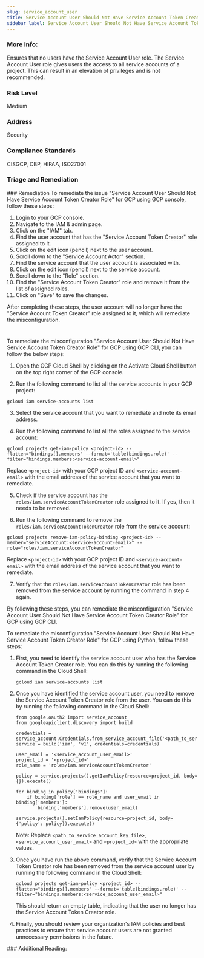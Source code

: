 ```yaml
---
slug: service_account_user
title: Service Account User Should Not Have Service Account Token Creator Role
sidebar_label: Service Account User Should Not Have Service Account Token Creator Role
---
```


### More Info:

Ensures that no users have the Service Account User role. The Service Account User role gives users the access to all service accounts of a project. This can result in an elevation of privileges and is not recommended.

### Risk Level

Medium

### Address

Security

### Compliance Standards

CISGCP, CBP, HIPAA, ISO27001


### Triage and Remediation
<Tabs>
<Tab title='Remediation'>
### Remediation

<AccordionGroup>
<Accordion title='Using Console' defaultOpen='true'>
To remediate the issue "Service Account User Should Not Have Service Account Token Creator Role" for GCP using GCP console, follow these steps:

1. Login to your GCP console.
2. Navigate to the IAM & admin page.
3. Click on the "IAM" tab.
4. Find the user account that has the "Service Account Token Creator" role assigned to it.
5. Click on the edit icon (pencil) next to the user account.
6. Scroll down to the "Service Account Actor" section.
7. Find the service account that the user account is associated with.
8. Click on the edit icon (pencil) next to the service account.
9. Scroll down to the "Role" section.
10. Find the "Service Account Token Creator" role and remove it from the list of assigned roles.
11. Click on "Save" to save the changes.

After completing these steps, the user account will no longer have the "Service Account Token Creator" role assigned to it, which will remediate the misconfiguration.

#
</Accordion>

<Accordion title='Using CLI'>
To remediate the misconfiguration "Service Account User Should Not Have Service Account Token Creator Role" for GCP using GCP CLI, you can follow the below steps:

1. Open the GCP Cloud Shell by clicking on the Activate Cloud Shell button on the top right corner of the GCP console.

2. Run the following command to list all the service accounts in your GCP project:

```
gcloud iam service-accounts list
```

3. Select the service account that you want to remediate and note its email address.

4. Run the following command to list all the roles assigned to the service account:

```
gcloud projects get-iam-policy <project-id> --flatten="bindings[].members" --format='table(bindings.role)' --filter="bindings.members:<service-account-email>"
```

Replace `<project-id>` with your GCP project ID and `<service-account-email>` with the email address of the service account that you want to remediate.

5. Check if the service account has the `roles/iam.serviceAccountTokenCreator` role assigned to it. If yes, then it needs to be removed.

6. Run the following command to remove the `roles/iam.serviceAccountTokenCreator` role from the service account:

```
gcloud projects remove-iam-policy-binding <project-id> --member="serviceAccount:<service-account-email>" --role="roles/iam.serviceAccountTokenCreator"
```

Replace `<project-id>` with your GCP project ID and `<service-account-email>` with the email address of the service account that you want to remediate.

7. Verify that the `roles/iam.serviceAccountTokenCreator` role has been removed from the service account by running the command in step 4 again.

By following these steps, you can remediate the misconfiguration "Service Account User Should Not Have Service Account Token Creator Role" for GCP using GCP CLI.
</Accordion>

<Accordion title='Using Python'>
To remediate the misconfiguration "Service Account User Should Not Have Service Account Token Creator Role" for GCP using Python, follow these steps:

1. First, you need to identify the service account user who has the Service Account Token Creator role. You can do this by running the following command in the Cloud Shell:

   ```
   gcloud iam service-accounts list
   ```

2. Once you have identified the service account user, you need to remove the Service Account Token Creator role from the user. You can do this by running the following command in the Cloud Shell:

   ```
   from google.oauth2 import service_account
   from googleapiclient.discovery import build

   credentials = service_account.Credentials.from_service_account_file('<path_to_service_account_key_file>')
   service = build('iam', 'v1', credentials=credentials)

   user_email = '<service_account_user_email>'
   project_id = '<project_id>'
   role_name = 'roles/iam.serviceAccountTokenCreator'

   policy = service.projects().getIamPolicy(resource=project_id, body={}).execute()

   for binding in policy['bindings']:
       if binding['role'] == role_name and user_email in binding['members']:
           binding['members'].remove(user_email)

   service.projects().setIamPolicy(resource=project_id, body={'policy': policy}).execute()
   ```

   Note: Replace `<path_to_service_account_key_file>`, `<service_account_user_email>` and `<project_id>` with the appropriate values.

3. Once you have run the above command, verify that the Service Account Token Creator role has been removed from the service account user by running the following command in the Cloud Shell:

   ```
   gcloud projects get-iam-policy <project_id> --flatten="bindings[].members" --format='table(bindings.role)' --filter="bindings.members:<service_account_user_email>"
   ```

   This should return an empty table, indicating that the user no longer has the Service Account Token Creator role.

4. Finally, you should review your organization's IAM policies and best practices to ensure that service account users are not granted unnecessary permissions in the future.
</Accordion>

</AccordionGroup>
</Tab>
</Tabs>
### Additional Reading:


